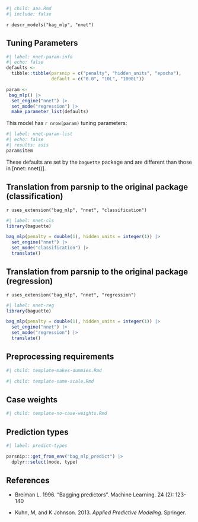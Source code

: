 ```r
#| child: aaa.Rmd
#| include: false
```

`r descr_models("bag_mlp", "nnet")`

## Tuning Parameters

```r
#| label: nnet-param-info
#| echo: false
defaults <- 
  tibble::tibble(parsnip = c("penalty", "hidden_units", "epochs"),
                 default = c("0.0", "10L", "1000L"))

param <-
 bag_mlp() |> 
  set_engine("nnet") |> 
  set_mode("regression") |> 
  make_parameter_list(defaults)
```

This model has `r nrow(param)` tuning parameters:

```r
#| label: nnet-param-list
#| echo: false
#| results: asis
param$item
```

These defaults are set by the `baguette` package and are different than those in [nnet::nnet()]. 

## Translation from parsnip to the original package (classification)

`r uses_extension("bag_mlp", "nnet", "classification")`

```r
#| label: nnet-cls
library(baguette)

bag_mlp(penalty = double(1), hidden_units = integer(1)) |> 
  set_engine("nnet") |> 
  set_mode("classification") |> 
  translate()
```


## Translation from parsnip to the original package (regression)

`r uses_extension("bag_mlp", "nnet", "regression")`

```r
#| label: nnet-reg
library(baguette)

bag_mlp(penalty = double(1), hidden_units = integer(1)) |> 
  set_engine("nnet") |> 
  set_mode("regression") |> 
  translate()
```


## Preprocessing requirements

```r
#| child: template-makes-dummies.Rmd
```

```r
#| child: template-same-scale.Rmd
```

## Case weights

```r
#| child: template-no-case-weights.Rmd
```

## Prediction types

```r
#| label: predict-types

parsnip:::get_from_env("bag_mlp_predict") |>
  dplyr::select(mode, type)

```


## References

 - Breiman L. 1996. "Bagging predictors". Machine Learning. 24 (2): 123-140

 - Kuhn, M, and K Johnson. 2013. *Applied Predictive Modeling*. Springer.
